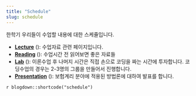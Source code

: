 ```yaml
---
title: "Schedule"
slug: schedule
---
```


한학기 우리들이 수업할 내용에 대한 스케쥴입니다.

-   [**Lecture**](/Lecture/) (<i class="fas fa-users"></i>): 수업자료 관련 페이지입니다.
-   [**Reading**](/Assignment/Reading/) (<i class="fas fa-book-reader"></i>): 수업시간 전 읽어보면 좋은 자료들
-   [**Lab**](/Assignment/Lab) (<i class="fas fa-laptop-code"></i>): 이론수업 후 나머지 시간은 직접 손으로 코딩을 짜는 시간에 투자합니다. 코딩수업의 경우는 2-3명의 그룹을 만들어서 진행합니다.
-   [**Presentation**](/assignment/homework) (<i class="fas fa-file-powerpoint"></i>): 보험계리 분야에 적용된 방법론에 대하여 발표를 합니다.

`r blogdown::shortcode("schedule")`
